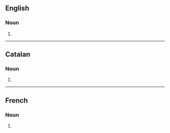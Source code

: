 ==English==

===Noun===
{{head|en|noun plural form}}

# {{plural of|suspension|lang=en}}

----

==Catalan==

===Noun===
{{head|ca|noun form}}

# {{plural of|suspensió|lang=ca}}

----

==French==

===Noun===
{{head|fr|noun plural form|g=f}}

# {{plural of|suspension|lang=fr}}